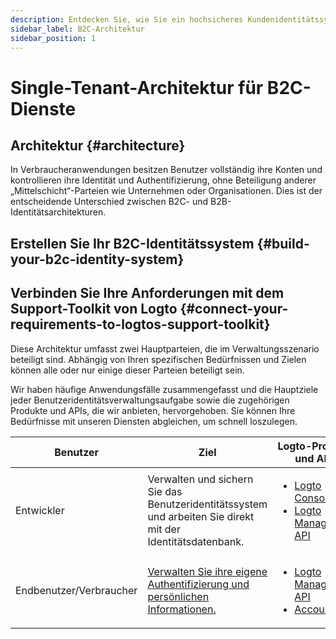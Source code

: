```yaml
---
description: Entdecken Sie, wie Sie ein hochsicheres Kundenidentitätssystem mit allen wesentlichen AuthN- und AuthO-Funktionen erstellen können.
sidebar_label: B2C-Architektur
sidebar_position: 1
---
```




# Single-Tenant-Architektur für B2C-Dienste

## Architektur \{#architecture}

In Verbraucheranwendungen besitzen Benutzer vollständig ihre Konten und kontrollieren ihre Identität und Authentifizierung, ohne Beteiligung anderer „Mittelschicht“-Parteien wie Unternehmen oder Organisationen. Dies ist der entscheidende Unterschied zwischen B2C- und B2B-Identitätsarchitekturen.

<ImageB2c width="100%" height="auto" />

## Erstellen Sie Ihr B2C-Identitätssystem \{#build-your-b2c-identity-system}

<GenericFeatures />

## Verbinden Sie Ihre Anforderungen mit dem Support-Toolkit von Logto \{#connect-your-requirements-to-logtos-support-toolkit}

Diese Architektur umfasst zwei Hauptparteien, die im Verwaltungsszenario beteiligt sind. Abhängig von Ihren spezifischen Bedürfnissen und Zielen können alle oder nur einige dieser Parteien beteiligt sein.

Wir haben häufige Anwendungsfälle zusammengefasst und die Hauptziele jeder Benutzeridentitätsverwaltungsaufgabe sowie die zugehörigen Produkte und APIs, die wir anbieten, hervorgehoben. Sie können Ihre Bedürfnisse mit unseren Diensten abgleichen, um schnell loszulegen.

| Benutzer                | Ziel                                                                                                        | Logto-Produkte und APIs                                                                                                                                          |
| ----------------------- | ----------------------------------------------------------------------------------------------------------- | ---------------------------------------------------------------------------------------------------------------------------------------------------------------- |
| Entwickler              | Verwalten und sichern Sie das Benutzeridentitätssystem und arbeiten Sie direkt mit der Identitätsdatenbank. | <ul><li>[Logto Console](https://cloud.logto.io)</li><li>[Logto Management API](https://openapi.logto.io/)</li></ul>                                              |
| Endbenutzer/Verbraucher | [Verwalten Sie ihre eigene Authentifizierung und persönlichen Informationen.](/end-user-flows)              | <ul><li>[Logto Management API](https://openapi.logto.io/)</li><li>[Account API](https://openapi.logto.io/operation/operation-getaccountcentersettings)</li></ul> |

<RelatedResource />
